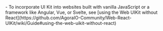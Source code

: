 <PlatformWrapper platform="web">
- To incorporate UI Kit into websites built with vanilla JavaScript or a framework like Angular,
  Vue, or Svelte, see [using the Web UIKit without
  React](https://github.com/AgoraIO-Community/Web-React-UIKit/wiki/Guide#using-the-web-uikit-without-react)

</PlatformWrapper>
